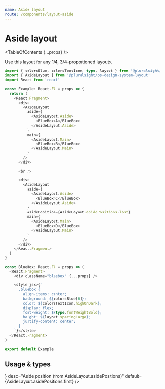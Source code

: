 ```yaml
---
name: Aside layout
route: /components/layout-aside
---
```



# Aside layout

<TableOfContents {...props} />

Use this layout for any 1/4, 3/4-proportioned layouts.

```typescript
import { colorsBlue, colorsTextIcon, type, layout } from '@pluralsight/ps-design-system-core'
import { AsideLayout } from '@pluralsight/ps-design-system-layout'
import React from 'react'

const Example: React.FC = props => {
  return (
    <React.Fragment>
      <div>
        <AsideLayout
          aside={
            <AsideLayout.Aside>
              <BlueBox>A</BlueBox>
            </AsideLayout.Aside>
          }
          main={
            <AsideLayout.Main>
              <BlueBox>B</BlueBox>
            </AsideLayout.Main>
          }
        />
      </div>

      <br />

      <div>
        <AsideLayout
          aside={
            <AsideLayout.Aside>
              <BlueBox>C</BlueBox>
            </AsideLayout.Aside>
          }
          asidePosition={AsideLayout.asidePositions.last}
          main={
            <AsideLayout.Main>
              <BlueBox>D</BlueBox>
            </AsideLayout.Main>
          }
        />
      </div>
    </React.Fragment>
  )
}

const BlueBox: React.FC = props => (
  <React.Fragment>
    <div className="bluebox" {...props} />

    <style jsx>{`
      .bluebox {
        align-items: center;
        background: ${colorsBlue[6]};
        color: ${colorsTextIcon.highOnDark};
        display: flex;
        font-weight: ${type.fontWeightBold};
        height: ${layout.spacingLarge};
        justify-content: center;
      }
    `}</style>
  </React.Fragment>
)

export default Example
```

## Usage & types

<Usage
  install="npm install @pluralsight/ps-design-system-layout"
  import="import { AsideLayout } from '@pluralsight/ps-design-system-layout'"
  packageName="layout"
  version={props.version}
/>

<TypesTable>
  <TypesProp
    name="aside"
    type="AsideLayout.Aside"
    desc="content for aside"
    required
  />
  <TypesProp
    name="asidePosition"
    type={<TypesEnum enum={AsideLayout.asidePositions} />}
    desc="Aside position (from AsideLayout.asidePositions)"
    default={AsideLayout.asidePositions.first}
  />
  <TypesProp name="main" type="AsideLayout.Main" desc="main content" required />
</TypesTable>
